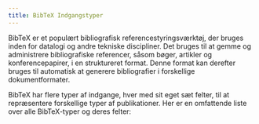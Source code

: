 ```yaml
---
title: BibTeX Indgangstyper
---
```


BibTeX er et populært bibliografisk referencestyringsværktøj, der bruges inden for datalogi og andre tekniske discipliner. Det bruges til at gemme og administrere bibliografiske referencer, såsom bøger, artikler og konferencepapirer, i en struktureret format. Denne format kan derefter bruges til automatisk at generere bibliografier i forskellige dokumentformater.

BibTeX har flere typer af indgange, hver med sit eget sæt felter, til at repræsentere forskellige typer af publikationer. Her er en omfattende liste over alle BibTeX-typer og deres felter:



<CardGrid>
    <LinkCard
        href="/da/types/"
        title="BibTeX Indgangstyper"
        description="Udforsk forskellige typer bibliografiske referencer i BibTeX."
    />
    <LinkCard
        href="/da/types/article/"
        title="article"
        description="Henvisninger til artikler offentliggjort i tidsskrifter, magasiner eller andre periodiske publikationer."
    />
    <LinkCard
        href="/da/types/book/"
        title="book"
        description="Henvisninger til selvstændige bøger af en eller flere forfattere, inklusive specifikationer som forlaget."
    />
    <LinkCard
        href="/da/types/booklet/"
        title="booklet"
        description="Til trykte værker, der er bundet, men mangler en formel forlægger eller sponsorinstitut."
    />
    <LinkCard
        href="/da/types/conference/"
        title="conference"
        description="Referencer til papirer præsenteret på konferencer, ofte udskiftelige med inproceedings."
    />
    <LinkCard
        href="/da/types/inbook/"
        title="inbook"
        description="Henvisninger til specifikke dele af en bog, såsom kapitler eller definerede sektioner."
    />
    <LinkCard
        href="/da/types/incollection/"
        title="incollection"
        description="Henvisninger til dele af en bog med deres egen titel, typisk placeret inden for en større samling."
    />
    <LinkCard
        href="/da/types/inproceedings/"
        title="inproceedings"
        description="Referencer til artikler eller papirer præsenteret i konferencens procedurer."
    />
    <LinkCard
        href="/da/types/manual/"
        title="manual"
        description="Teknisk dokumentation eller manualer, der ofte detaljerer software- eller hardware-specifikationer."
    />
    <LinkCard
        href="/da/types/mastersthesis/"
        title="mastersthesis"
        description="Henvisninger til kandidatafhandlinger, der detaljerer akademisk forskning på kandidatniveau."
    />
    <LinkCard
        href="/da/types/misc/"
        title="misc"
        description="En samleindgangstype til referencer, der ikke passer ind i standardkategorier."
    />
    <LinkCard
        href="/da/types/phdthesis/"
        title="phdthesis"
        description="Henvisninger til doktorafhandlinger, der viser dybdegående akademisk forskning og bidrag."
    />
    <LinkCard
        href="/da/types/proceedings/"
        title="proceedings"
        description="Til samlinger af akademiske papirer præsenteret på professionelle konferencer eller symposier."
    />
    <LinkCard
        href="/da/types/techreport/"
        title="techreport"
        description="Rapporter, der detaljerer tekniske aspekter, ofte udgivet af institutioner eller organisationer."
    />
    <LinkCard
        href="/da/types/unpublished/"
        title="unpublished"
        description="Værker, der er udkastet eller fuldført, men forbliver upublicerede."
    />
</CardGrid>
